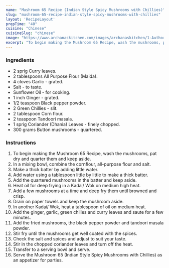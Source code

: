 ---
name: "Mushroom 65 Recipe (Indian Style Spicy Mushrooms with Chillies)"
slug: "mushroom-65-recipe-indian-style-spicy-mushrooms-with-chillies"
layout: 'RecipeLayout'
prepTime: "40"
cuisine: "Chinese"
cuisineSlug: "chinese"
image: "https://www.archanaskitchen.com/images/archanaskitchen/1-Author/Raksha_Kamat/Mushroom_65.jpg"
excerpt: "To begin making the Mushroom 65 Recipe, wash the mushrooms, pat dry and quarter them and keep aside"
---

### Ingredients

- 2 sprig Curry leaves.
- 2 tablespoons All Purpose Flour (Maida).
- 4 cloves Garlic - grated.
- Salt - to taste.
- Sunflower Oil - for cooking.
- 1 inch Ginger - grated.
- 1/2 teaspoon Black pepper powder.
- 2 Green Chillies - slit.
- 2 tablespoon Corn flour.
- 2 teaspoon Tandoori masala.
- 1 sprig Coriander (Dhania) Leaves - finely chopped.
- 300 grams Button mushrooms - quartered.

### Instructions

1. To begin making the Mushroom 65 Recipe, wash the mushrooms, pat dry and quarter them and keep aside.
1. In a mixing bowl, combine the cornflour, all-purpose flour and salt.
1. Make a thick batter by adding little water.
1. Add water using a tablespoon little by little to make a thick batter.
1. Add the quartered mushrooms in the batter and keep aside.
1. Heat oil for deep frying in a Kadai/ Wok on medium high heat.
1.  Add a few mushrooms at a time and deep fry them until browned and crisp.
1. Drain on paper towels and keep the mushroom aside.
1. In another Kadai/ Wok, heat a tablespoon of oil on medium heat.
1. Add the ginger, garlic, green chilies and curry leaves and saute for a few minutes.
1. Add the fried mushrooms, the black pepper powder and tandoori masala powder.
1. Stir fry until the mushrooms get well coated with the spices.
1. Check the salt and spices and adjust to suit your taste.
1. Stir in the chopped coriander leaves and turn off the heat.
1. Transfer to a serving bowl and serve.
1. Serve the Mushroom 65 (Indian Style Spicy Mushrooms with Chillies) as an appetizer for parties.
